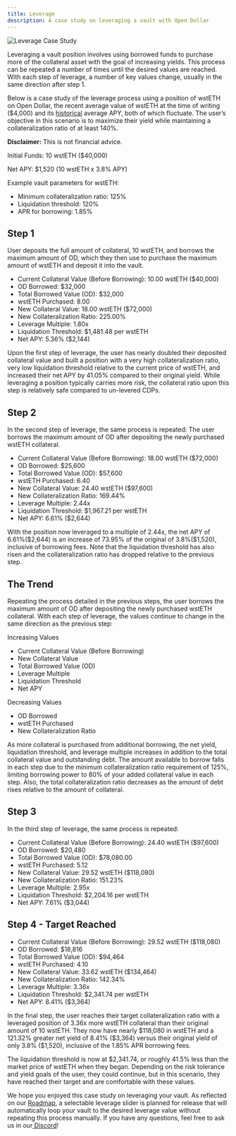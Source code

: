 ```yaml
---
title: Leverage
description: A case study on leveraging a vault with Open Dollar
---
```


<img src="./img/od-leveraging-yields.png" alt="Leverage Case Study" />

Leveraging a vault position involves using borrowed funds to purchase more of the collateral asset with the goal of increasing yields. This process can be repeated a number of times until the desired values are reached. With each step of leverage, a number of key values change, usually in the same direction after step 1.

Below is a case study of the leverage process using a position of wstETH on Open Dollar, the recent average value of wstETH at the time of writing (\$4,000) and its [historical](https://dune.com/queries/570874/4069098) average APY, both of which fluctuate. The user’s objective in this scenario is to maximize their yield while maintaining a collateralization ratio of at least 140%.

**Disclaimer:** This is not financial advice.

Initial Funds: 10 wstETH (\$40,000)

Net APY: \$1,520 (10 wstETH x 3.8% APY)

Example vault parameters for wstETH:

* Minimum collateralization ratio: 125%
* Liquidation threshold: 120%
* APR for borrowing: 1.85%

## Step 1

User deposits the full amount of collateral, 10 wstETH, and borrows the maximum amount of OD, which they then use to purchase the maximum amount of wstETH and deposit it into the vault.

* Current Collateral Value (Before Borrowing): 10.00 wstETH (\$40,000)
* OD Borrowed: \$32,000
* Total Borrowed Value (OD): \$32,000
* wstETH Purchased: 8.00
* New Collateral Value: 18.00 wstETH (\$72,000)
* New Collateralization Ratio: 225.00%
* Leverage Multiple: 1.80x
* Liquidation Threshold: \$1,481.48 per wstETH
* Net APY: 5.36% (\$2,144)

Upon the first step of leverage, the user has nearly doubled their deposited collateral value and built a position with a very high collateralization ratio, very low liquidation threshold relative to the current price of wstETH, and increased their net APY by 41.05% compared to their original yield. While leveraging a position typically carries more risk, the collateral ratio upon this step is relatively safe compared to un-levered CDPs.

## Step 2

In the second step of leverage, the same process is repeated: The user borrows the maximum amount of OD after depositing the newly purchased wstETH collateral.

* Current Collateral Value (Before Borrowing): 18.00 wstETH (\$72,000)
* OD Borrowed: \$25,600
* Total Borrowed Value (OD): \$57,600
* wstETH Purchased: 6.40
* New Collateral Value: 24.40 wstETH (\$97,600)
* New Collateralization Ratio: 169.44%
* Leverage Multiple: 2.44x
* Liquidation Threshold: \$1,967.21 per wstETH
* Net APY: 6.61% (\$2,644)

With the position now leveraged to a multiple of 2.44x, the net APY of 6.61%(\$2,644) is an increase of 73.95% of the original of 3.8%(\$1,520), inclusive of borrowing fees. Note that the liquidation threshold has also risen and the collateralization ratio has dropped relative to the previous step.


## The Trend

Repeating the process detailed in the previous steps, the user borrows the maximum amount of OD after depositing the newly purchased wstETH collateral. With each step of leverage, the values continue to change in the same direction as the previous step:

Increasing Values

* Current Collateral Value (Before Borrowing)
* New Collateral Value 
* Total Borrowed Value (OD) 
* Leverage Multiple 
* Liquidation Threshold
* Net APY

Decreasing Values

* OD Borrowed
* wstETH Purchased
* New Collateralization Ratio

As more collateral is purchased from additional borrowing, the net yield, liquidation threshold, and leverage multiple increases in addition to the total collateral value and outstanding debt. The amount available to borrow falls in each step due to the minimum collateralization ratio requirement of 125%, limiting borrowing power to 80% of your added collateral value in each step. Also, the total collateralization ratio decreases as the amount of debt rises relative to the amount of collateral.

## Step 3

In the third step of leverage, the same process is repeated: 

* Current Collateral Value (Before Borrowing): 24.40 wstETH (\$97,600)
* OD Borrowed: \$20,480
* Total Borrowed Value (OD): \$78,080.00
* wstETH Purchased: 5.12
* New Collateral Value: 29.52 wstETH (\$118,080)
* New Collateralization Ratio: 151.23%
* Leverage Multiple: 2.95x
* Liquidation Threshold: \$2,204.16 per wstETH
* Net APY: 7.61% (\$3,044)

## Step 4 - Target Reached

* Current Collateral Value (Before Borrowing): 29.52 wstETH (\$118,080)
* OD Borrowed: \$18,816
* Total Borrowed Value (OD): \$94,464
* wstETH Purchased: 4.10
* New Collateral Value: 33.62 wstETH (\$134,464)
* New Collateralization Ratio: 142.34%
* Leverage Multiple: 3.36x
* Liquidation Threshold: \$2,341.74 per wstETH
* Net APY: 8.41% (\$3,364)


In the final step, the user reaches their target collateralization ratio with a leveraged position of 3.36x more wstETH collateral than their original amount of 10 wstETH. They now have nearly \$118,080 in wstETH and a 121.32% greater net yield of 8.41% (\$3,364) versus their original yield of only 3.8% (\$1,520), inclusive of the 1.85% APR borrowing fees.


The liquidation threshold is now at \$2,341.74, or roughly 41.5% less than the market price of wstETH when they began. Depending on the risk tolerance and yield goals of the user, they could continue, but in this scenario, they have reached their target and are comfortable with these values.

We hope you enjoyed this case study on leveraging your vault. As reflected on our [Roadmap](https://www.notion.so/opendollar/d276e9d464d6478cacf86c2d75e21982?v=24d2ad15c92c4a3895c6066bfac2e303&pvs=4), a selectable leverage slider is planned for release that will automatically loop your vault to the desired leverage value without repeating this process manually. If you have any questions, feel free to ask us in our[ Discord](https://discord.com/invite/UbTUfuGBrS)!
